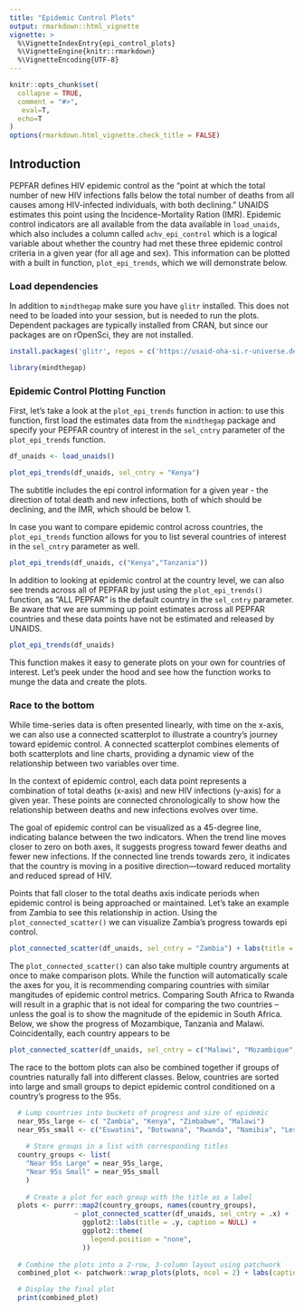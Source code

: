 ```yaml
---
title: "Epidemic Control Plots"
output: rmarkdown::html_vignette
vignette: >
  %\VignetteIndexEntry{epi_control_plots}
  %\VignetteEngine{knitr::rmarkdown}
  %\VignetteEncoding{UTF-8}
---
```


```r
knitr::opts_chunk$set(
  collapse = TRUE,
  comment = "#>",
   eval=T, 
  echo=T
)
options(rmarkdown.html_vignette.check_title = FALSE)
```

## Introduction

PEPFAR defines HIV epidemic control as the "point at which the total number of new HIV infections falls below the total number of deaths from all causes among HIV-infected individuals, with both declining." UNAIDS estimates this point using the Incidence-Mortality Ration (IMR). Epidemic control indicators are all available from the data available in `load_unaids`, which also includes a column called `achv_epi_control` which is a logical variable about whether the country had met these three epidemic control criteria in a given year (for all age and sex). This information can be plotted with a built in function, `plot_epi_trends`, which we will demonstrate below.

### Load dependencies

In addition to `mindthegap` make sure you have `glitr` installed. This does not need to be loaded into your session, but is needed to run the plots. Dependent packages are typically installed from CRAN, but since our packages are on rOpenSci, they are not installed.

```r
install.packages('glitr', repos = c('https://usaid-oha-si.r-universe.dev', 'https://cran.r-project.org/'))
```

```r
library(mindthegap)
```

### Epidemic Control Plotting Function

First, let's take a look at the `plot_epi_trends` function in action: to use this function, first load the estimates data from the `mindthegap` package and specify your PEPFAR country of interest in the `sel_cntry` parameter of the `plot_epi_trends` function.

```r
df_unaids <- load_unaids()
```

```r
plot_epi_trends(df_unaids, sel_cntry = "Kenya")
```
The subtitle includes the epi control information for a given year - the direction of total death and new infections, both of which should be declining, and the IMR, which should be below 1.

In case you want to compare epidemic control across countries, the `plot_epi_trends` function allows for you to list several countries of interest in the `sel_cntry` parameter as well.

```r
plot_epi_trends(df_unaids, c("Kenya","Tanzania"))
```

In addition to looking at epidemic control at the country level, we can also see trends across all of PEPFAR by just using the `plot_epi_trends()` function, as "ALL PEPFAR" is the default country in the `sel_cntry` parameter. Be aware that we are summing up point estimates across all PEPFAR countries and these data points have not be estimated and released by UNAIDS.

```r
plot_epi_trends(df_unaids)
```

This function makes it easy to generate plots on your own for countries of interest. Let's peek under the hood and see how the function works to munge the data and create the plots.


### Race to the bottom
While time-series data is often presented linearly, with time on the x-axis, we can also use a connected scatterplot to illustrate a country’s journey toward epidemic control. A connected scatterplot combines elements of both scatterplots and line charts, providing a dynamic view of the relationship between two variables over time.

In the context of epidemic control, each data point represents a combination of total deaths (x-axis) and new HIV infections (y-axis) for a given year. These points are connected chronologically to show how the relationship between deaths and new infections evolves over time.

The goal of epidemic control can be visualized as a 45-degree line, indicating balance between the two indicators. When the trend line moves closer to zero on both axes, it suggests progress toward fewer deaths and fewer new infections. If the connected line trends towards zero, it indicates that the country is moving in a positive direction—toward reduced mortality and reduced spread of HIV.

Points that fall closer to the total deaths axis indicate periods when epidemic control is being approached or maintained. Let’s take an example from Zambia to see this relationship in action. Using the `plot_connected_scatter()` we can visualize Zambia's progress towards epi control. 

```r
plot_connected_scatter(df_unaids, sel_cntry = "Zambia") + labs(title = toupper("Zambia reached epidemic control in 2023"))
```
The `plot_connected_scatter()` can also take multiple country arguments at once to make comparison plots. While the function will automatically scale the axes for you, it is recommending comparing countries with similar mangitudes of epidemic control metrics. Comparing South Africa to Rwanda will result in a graphic that is not ideal for comparing the two countries -- unless the goal is to show the magnitude of the epidemic in South Africa. Below, we show the progress of Mozambique, Tanzania and Malawi. Coincidentally, each country appears to be

```r
plot_connected_scatter(df_unaids, sel_cntry = c("Malawi", "Mozambique", "Tanzania")) + labs(title = toupper("Zambia reached epidemic control in 2023"))
```

The race to the bottom plots can also be combined together if groups of countries naturally fall into different classes. Below, countries are sorted into large and small groups to depict epidemic control conditioned on a country's progress to the 95s. 
```r
  
  # Lump countries into buckets of progress and size of epidemic
  near_95s_large <- c( "Zambia", "Kenya", "Zimbabwe", "Malawi")
  near_95s_small <- c("Eswatini", "Botswana", "Rwanda", "Namibia", "Lesotho")
  
    # Store groups in a list with corresponding titles
  country_groups <- list(
    "Near 95s Large" = near_95s_large,
    "Near 95s Small" = near_95s_small
    )
  
    # Create a plot for each group with the title as a label
  plots <- purrr::map2(country_groups, names(country_groups), 
                ~ plot_connected_scatter(df_unaids, sel_cntry = .x) + 
                  ggplot2::labs(title = .y, caption = NULL) +
                  ggplot2::theme(
                    legend.position = "none",
                  ))
  
  # Combine the plots into a 2-row, 3-column layout using patchwork
  combined_plot <- patchwork::wrap_plots(plots, ncol = 2) + labs(caption = mindthegap::source_note)

  # Display the final plot
  print(combined_plot)
  
  
```
